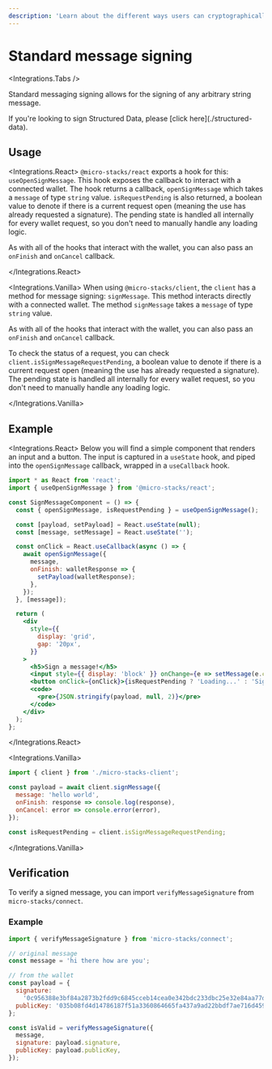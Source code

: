 ```yaml
---
description: 'Learn about the different ways users can cryptographically sign messages, or sign Clarity values for use in smart contracts.'
---
```



# Standard message signing

<Integrations.Tabs />

Standard messaging signing allows for the signing of any arbitrary string message.

<Callout type="info">
  If you're looking to sign Structured Data, please [click here](./structured-data).
</Callout>

## Usage

<Integrations.React>
`@micro-stacks/react` exports a hook for this: `useOpenSignMessage`. This hook exposes the callback to interact with a
connected wallet. The hook returns a callback, `openSignMessage` which takes a `message` of type `string` value.
`isRequestPending` is also returned, a boolean value to denote if there is a current request open (meaning the use has
already requested a signature). The pending state is handled all internally for every wallet request, so you don't need
to manually handle any loading logic.

As with all of the hooks that interact with the wallet, you can also pass an `onFinish` and `onCancel` callback.

</Integrations.React>

<Integrations.Vanilla>
When using `@micro-stacks/client`, the `client` has a method for message signing: `signMessage`. This method interacts
directly with a connected wallet. The method `signMessage` takes a `message` of type `string` value.

As with all of the hooks that interact with the wallet, you can also pass an `onFinish` and `onCancel` callback.

To check the status of a request, you can check `client.isSignMessageRequestPending`, a boolean value to denote if there
is a current request open (meaning the use has already requested a signature). The pending state is handled all internally
for every wallet request, so you don't need to manually handle any loading logic.

</Integrations.Vanilla>

## Example

<Integrations.React>
Below you will find a simple component that renders an input and a button. The input is captured in a `useState` hook, and piped
into the `openSignMessage` callback, wrapped in a `useCallback` hook.

```jsx
import * as React from 'react';
import { useOpenSignMessage } from '@micro-stacks/react';

const SignMessageComponent = () => {
  const { openSignMessage, isRequestPending } = useOpenSignMessage();

  const [payload, setPayload] = React.useState(null);
  const [message, setMessage] = React.useState('');

  const onClick = React.useCallback(async () => {
    await openSignMessage({
      message,
      onFinish: walletResponse => {
        setPayload(walletResponse);
      },
    });
  }, [message]);

  return (
    <div
      style={{
        display: 'grid',
        gap: '20px',
      }}
    >
      <h5>Sign a message!</h5>
      <input style={{ display: 'block' }} onChange={e => setMessage(e.currentTarget.value)} />
      <button onClick={onClick}>{isRequestPending ? 'Loading...' : 'Sign message'}</button>
      <code>
        <pre>{JSON.stringify(payload, null, 2)}</pre>
      </code>
    </div>
  );
};
```

</Integrations.React>

<Integrations.Vanilla>

```js
import { client } from './micro-stacks-client';

const payload = await client.signMessage({
  message: 'hello world',
  onFinish: response => console.log(response),
  onCancel: error => console.error(error),
});

const isRequestPending = client.isSignMessageRequestPending;
```

</Integrations.Vanilla>

## Verification

To verify a signed message, you can import `verifyMessageSignature` from `micro-stacks/connect`.

### Example

```jsx
import { verifyMessageSignature } from 'micro-stacks/connect';

// original message
const message = 'hi there how are you';

// from the wallet
const payload = {
  signature:
    '0c956388e3bf84a2873b2fdd9c6845cceb14cea0e342bdc233dbc25e32e84aa77d483f80160541c92bf3d48beed82dcbea58c3d3f93d7cbc3fbefdbd48cecf2e01',
  publicKey: '035b08fd4d14786187f51a3360864665fa437a9ad22bbdf7ae716d4599f26943a7',
};

const isValid = verifyMessageSignature({
  message,
  signature: payload.signature,
  publicKey: payload.publicKey,
});
```
